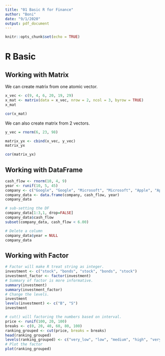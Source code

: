 ```yaml
---
title: "01 Basic R for Finance"
author: "Boni"
date: "9/1/2020"
output: pdf_document
---
```


```r
knitr::opts_chunk$set(echo = TRUE)
```

# R Basic

## Working with Matrix
We can create matrix from one atomic vector.
```r
x_vec <- c(9, 4, 6, 20, 19, 29)
x_mat <- matrix(data = x_vec, nrow = 2, ncol = 3, byrow = TRUE)
x_mat

cor(x_mat)
```

We can also create matrix from 2 vectors.
```r
y_vec = rnorm(6, 23, 98)

matrix_yx <- cbind(x_vec, y_vec)
matrix_yx

cor(matrix_yx)
```

## Working with DataFrame

```r
cash_flow <- rnorm(10, 4, 9)
year <- runif(10, 5, 45)
company <- c("Google", "Google", "Microsoft", "Microsoft", "Apple", "Apple", "Google", "Google", "Microsoft", "Microsoft")
company_data <- data.frame(company, cash_flow, year)
company_data

# sub-setting the DF
company_data[1:3,1, drop=FALSE]
company_data$cash_flow
subset(company_data, cash_flow < 6.00)

# Delete a column
company_data$year = NULL
company_data
```
## Working with Factor
```r
# Factor will make R treat string as integer.
investment <- c("stock", "bonds", "stock", "bonds", "stock")
investment_factor <- factor(investment)
# Summary of factor is more informative.
summary(investment)
summary(investment_factor)
# Change the levels.
investment
levels(investment) <- c("B", "S")
investment

# cut() will factoring the numbers based on interval.
price <- runif(100, 20, 100)
breaks <- c(0, 20, 40, 60, 80, 100)
ranking_grouped <- cut(price, breaks = breaks)
head(ranking_grouped)
levels(ranking_grouped) <- c("very_low", "low", "medium", "high", "very_high")
# Plot the factor
plot(ranking_grouped)
```

